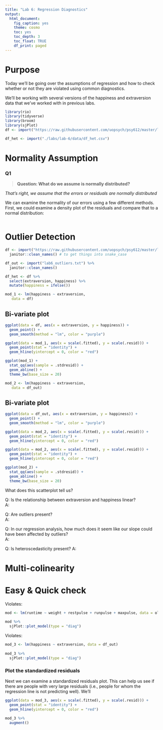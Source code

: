 ```yaml
---
title: "Lab 6: Regression Diagnostics"
output: 
  html_document: 
    fig_caption: yes
    theme: cosmo
    toc: yes
    toc_depth: 3
    toc_float: TRUE
    df_print: paged
---
```


# Purpose

Today we'll be going over the assumptions of regression and how to check whether or not they are violated using common diagnostics.

We'll be working with several versions of the happiness and extraversion data that we've worked with in previous labs.

```r
library(rio)
library(tidyverse)
library(broom)
library(sjPlot)
df <- import("https://raw.githubusercontent.com/uopsych/psy612/master/labs/lab-2/data/PSY612_Lab2_Data.csv") %>% janitor::clean_names() # to get things into snake_case

df_het <- import("./labs/lab-6/data/df_het.csv")
```

# Normality Assumption

### Q1
>**Question: What do we assume is normally distributed?**

*That's right, we assume that the errors or residuals are normally distributed*

We can examine the normality of our errors using a few different methods. First, we could examine a density plot of the residuals and compare that to a normal distribution:

```r

```


# Outlier Detection
```r
df <- import("https://raw.githubusercontent.com/uopsych/psy612/master/labs/lab-2/data/PSY612_Lab2_Data.csv") %>% 
  janitor::clean_names() # to get things into snake_case

df_out <- import("lab6_outliers.txt") %>% 
  janitor::clean_names()

df_het <- df %>% 
  select(extraversion, happiness) %>% 
  mutate(happiness = ifelse())
```

```r
mod_1 <- lm(happiness ~ extraversion,
   data = df)
```

## Bi-variate plot
```r
ggplot(data = df, aes(x = extraversion, y = happiness)) +
  geom_point() +
  geom_smooth(method = "lm", color = "purple")
```

```r
ggplot(data = mod_1, aes(x = scale(.fitted), y = scale(.resid))) +
  geom_point(stat = "identity") + 
  geom_hline(yintercept = 0, color = "red")
```

```r
ggplot(mod_1) +
  stat_qq(aes(sample = .stdresid)) +
  geom_abline() +
  theme_bw(base_size = 20)
```

```r
mod_2 <- lm(happiness ~ extraversion,
   data = df_out)
```

## Bi-variate plot
```r
ggplot(data = df_out, aes(x = extraversion, y = happiness)) +
  geom_point() +
  geom_smooth(method = "lm", color = "purple")
```

```r
ggplot(data = mod_2, aes(x = scale(.fitted), y = scale(.resid))) +
  geom_point(stat = "identity") + 
  geom_hline(yintercept = 0, color = "red")
```

```r
ggplot(data = mod_2, aes(x = scale(.fitted), y = scale(.resid))) +
  geom_point(stat = "identity") + 
  geom_hline(yintercept = 0, color = "red")
```

```r
ggplot(mod_2) +
  stat_qq(aes(sample = .stdresid)) +
  geom_abline() +
  theme_bw(base_size = 20)
```


What does this scatterplot tell us?

Q: Is the relationship between extraversion and happiness linear?   
A:

Q: Are outliers present?    
A: 

Q: In our regression analysis, how much does it seem like our slope could have been affected by outliers?   
A: 

Q: Is heteroscedasticity present?
A:

# Multi-colinearity

# Easy & Quick check 
Violates:
```r
mod <- lm(runtime ~ weight + restpulse + runpulse + maxpulse, data = olsrr::fitness)
  
mod %>% 
  sjPlot::plot_model(type = "diag")
```

Violates:
```r
mod_3 <- lm(happiness ~ extraversion, data = df_out)
  
mod_3 %>% 
  sjPlot::plot_model(type = "diag")
```

### Plot the standardized residuals

Next we can examine a standardized residuals plot. This can help us see if there are people with very large residuals (i.e., people for whom the regression line is not predicting well). We'll 

```r
ggplot(data = mod_3, aes(x = scale(.fitted), y = scale(.resid))) +
  geom_point(stat = "identity") + 
  geom_hline(yintercept = 0, color = "red")
```


```r
mod_3 %>% 
  augment()
```

